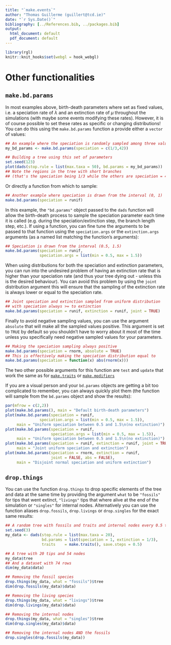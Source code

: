```yaml
---
title: "`make.events`"
author: "Thomas Guillerme (guillert@tcd.ie)"
date: "`r Sys.Date()`"
bibliography: [../References.bib, ../packages.bib]
output:
  html_document: default
  pdf_document: default
---
```



```r
library(rgl)
knitr::knit_hooks$set(webgl = hook_webgl)
```

# Other functionalities {#others}

## `make.bd.params` {#makebdparams}

In most examples above, birth-death parameters where set as fixed values, i.e. a speciation rate of $\lambda$ and an extinction rate of $\mu$ throughout the simulations (with maybe some events modifying these rates).
However, it is of course possible to set these rates as specific or changing distributions! 
You can do this using the `make.bd.params` function a provide either a `vector` of values: 

```r
## An example where the speciation is randomly sampled among three values
my_bd_params <- make.bd.params(speciation = c(1/3,42))

## Building a tree using this set of parameters
set.seed(123)
plot(dads(stop.rule = list(max.taxa = 50), bd.params = my_bd_params))
## Note the regions in the tree with short branches
## (that's the speciation being 1/3 while the others are speciation = 42) 
```

Or directly a function from which to sample:

```r
## Another example where speciation is drawn from the interval (0, 1)
make.bd.params(speciation = runif)
```

In this example, the `"bd.params"` object passed to the `dads` function will allow the birth-death process to sample the speciation parameter each time it is called (e.g. during the speciation/extinction step, the branch length step, etc.).
If using a function, you can fine tune the arguments to be passed to that function using the `speciation.args` or the `extinction.args` arguments (as a named list matching the function's arguments):

```r
## Speciation is drawn from the interval (0.5, 1.5)
make.bd.params(speciation = runif,
               speciation.args = list(min = 0.5, max = 1.5))
```

When using distributions for both the speciation and extinction parameters, you can run into the undesired problem of having an extinction rate that is higher than your speciation rate (and thus your tree dying out - unless this is the desired behaviour).
You can avoid this problem by using the `joint` distribution argument this will ensure that the sampling of the extinction rate is always lower or equal to the speciation rate.

```r
## Joint speciation and extinction sampled from uniform distribution 
## with speciation always >= to extinction
make.bd.params(speciation = runif, extinction = runif, joint = TRUE)
```

Finally to avoid negative sampling values, you can use the argument `absolute` that will make all the sampled values positive.
This argument is set to `TRUE` by default so you shouldn't have to worry about it most of the time unless you specifically need negative sampled values for your parameters.

```r
## Making the speciation sampling always positive
make.bd.params(speciation = rnorm, absolute = TRUE)
## This is effectively making the speciation distribution equal to
make.bd.params(speciation = function(x) abs(rnorm(x)))
```

The two other possible arguments for this function are `test` and `update` that work the same as for [`make.traits`](#maketraits) or [`make.modifiers`](#makemodifiers)

If you are a visual person and your `bd.params` objects are getting a bit too complicated to remember, you can always quickly plot them (the function will sample from the `bd.params` object and show the results):

```r
par(mfrow = c(2,2))
plot(make.bd.params(), main = "Default birth-death parameters")
plot(make.bd.params(speciation = runif,
               speciation.args = list(min = 0.5, max = 1.5)),
     main = "Uniform speciation between 0.5 and 1.5\n(no extinction)")
plot(make.bd.params(speciation = runif,
                    speciation.args = list(min = 0.5, max = 1.5)),
     main = "Uniform speciation between 0.5 and 1.5\n(no extinction)")
plot(make.bd.params(speciation = runif, extinction = runif, joint = TRUE),
     main = "Joint uniform speciation and extinction")
plot(make.bd.params(speciation = rnorm, extinction = runif,
                    joint = FALSE, abs = FALSE),
     main = "Disjoint normal speciation and uniform extinction")
```


## `drop.things` {#dropthings}

You can use the function `drop.things` to drop specific elements of the tree and data at the same time by providing the argument `what` to be `"fossils"` for tips that went extinct, `"livings"` tips that where alive at the end of the simulation or `"singles"` for internal nodes.
Alternatively you can use the function aliases `drop.fossils`, `drop.livings` or `drop.singles` for the exact same results:

```r
## A random tree with fossils and traits and internal nodes every 0.5 times
set.seed(3)
my_data <- dads(stop.rule = list(max.taxa = 20),
                bd.params = list(speciation = 1, extinction = 1/3),
                traits    = make.traits(), save.steps = 0.5)

## A tree with 20 tips and 54 nodes
my_data$tree
## And a dataset with 74 rows
dim(my_data$data)

## Removing the fossil species
drop.things(my_data, what = "fossils")$tree
dim(drop.fossils(my_data)$data)

## Removing the living species
drop.things(my_data, what = "livings")$tree
dim(drop.livings(my_data)$data)

## Removing the internal nodes
drop.things(my_data, what = "singles")$tree
dim(drop.singles(my_data)$data)

## Removing the internal nodes AND the fossils
drop.singles(drop.fossils(my_data))
```